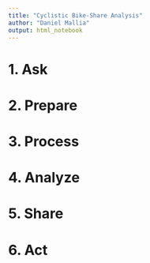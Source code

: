 ```yaml
---
title: "Cyclistic Bike-Share Analysis"
author: "Daniel Mallia"
output: html_notebook
---
```


# 1. Ask

# 2. Prepare

# 3. Process

# 4. Analyze

# 5. Share

# 6. Act

